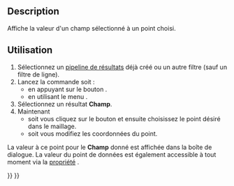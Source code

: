 <languages/>

{{Docnav/fr
|[[FEM_PostFilterLinearizedStresses/fr|Graphique de linéarisation des critères]]
|[[FEM_PostCreateFunctionPlane/fr|Filtre fonction plan]]
|[[FEM_Workbench/fr|Atelier FEM]]
|IconL=FEM_PostFilterLinearizedStresses.svg
|IconR=FEM_PostCreateFunctionPlane.svg
|IconC=Workbench_FEM.svg
}}

{{GuiCommand/fr
|Name=FEM PostFilterDataAtPoint
|Name/fr=FEM Données au point
|MenuLocation=Résultats → Données au point
|Workbenches=[[FEM_Workbench/fr|FEM]]
|SeeAlso=[[FEM_PostPipelineFromResult/fr|FEM Pipeline de résultats]], [[FEM_tutorial/fr|FEM Tutoriel]]
}}

==Description==

Affiche la valeur d'un champ sélectionné à un point choisi.

<span id="Usage"></span>
==Utilisation==

# Sélectionnez un [[FEM_PostPipelineFromResult/fr|pipeline de résultats]] déjà créé ou un autre filtre (sauf un filtre de ligne).
# Lancez la commande soit :
#* en appuyant sur le bouton {{Button|[[Image:FEM_PostFilterDataAtPoint.svg|16px]] '''Données au point'''}}.
#* en utilisant le menu {{MenuCommand|Résultats → [[Image:FEM_PostFilterDataAtPoint.svg|16px]] Données au point}}.
# Sélectionnez un résultat '''Champ'''.
# Maintenant
#* soit vous cliquez sur le bouton {{Button|Sélectionnez un point}} et ensuite choisissez le point désiré dans le maillage.
#* soit vous modifiez les coordonnées du point.

La valeur à ce point pour le '''Champ''' donné est affichée dans la boîte de dialogue. La valeur du point de données est également accessible à tout moment via la [[Property_editor/fr|propriété]] {{PropertyData|Point Data}}.


{{Docnav/fr
|[[FEM_PostFilterLinearizedStresses/fr|Graphique de linéarisation des critères]]
|[[FEM_PostCreateFunctionPlane/fr|Filtre fonction plan]]
|[[FEM_Workbench/fr|Atelier FEM]]
|IconL=FEM_PostFilterLinearizedStresses.svg
|IconR=FEM_PostCreateFunctionPlane.svg
|IconC=Workbench_FEM.svg
}}

{{FEM Tools navi{{#translation:}}}}
{{Userdocnavi{{#translation:}}}}